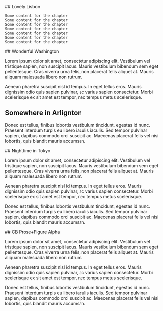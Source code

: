 <ScrollytellingBlock>
  <Chapter
    center={[-9.15, 38.75]}
    zoom={8}
    datasetId='no2'
    layerId='no2-monthly-diff'
    datetime='2021-03-01'
  >
    ## Lovely Lisbon

    Some content for the chapter  
    Some content for the chapter  
    Some content for the chapter  
    Some content for the chapter  
    Some content for the chapter  
    Some content for the chapter  
    Some content for the chapter

  </Chapter>
  <Chapter
    center={[-77, 38.90]}
    zoom={10}
    datasetId='no2'
    layerId='no2-monthly-diff'
    datetime='2021-01-01'
  >
    ## Wonderful Washington

Lorem ipsum dolor sit amet, consectetur adipiscing elit. Vestibulum
vel tristique sapien, non suscipit lacus. Mauris vestibulum bibendum
sem eget pellentesque. Cras viverra urna felis, non placerat felis
aliquet at. Mauris aliquam malesuada libero non rutrum.

Aenean pharetra suscipit nisl id tempus. In eget tellus eros. Mauris
dignissim odio quis sapien pulvinar, ac varius sapien consectetur.
Morbi scelerisque ex sit amet est tempor, nec tempus metus
scelerisque.

## Somewhere in Arlignton

Donec est tellus, finibus lobortis vestibulum tincidunt, egestas id
nunc. Praesent interdum turpis eu libero iaculis iaculis. Sed tempor
pulvinar sapien, dapibus commodo orci suscipit ac. Maecenas placerat
felis vel nisi lobortis, quis blandit mauris accumsan.

  </Chapter>
  <Chapter
    center={[139.6, 35.6]}
    zoom={10}
    datasetId='nighttime-lights'
    layerId='nightlights-hd-monthly'
    datetime='2021-02-01'
  >
## Nighttime in Tokyo
          
Lorem ipsum dolor sit amet, consectetur adipiscing elit. Vestibulum
vel tristique sapien, non suscipit lacus. Mauris vestibulum bibendum
sem eget pellentesque. Cras viverra urna felis, non placerat felis
aliquet at. Mauris aliquam malesuada libero non rutrum.

Aenean pharetra suscipit nisl id tempus. In eget tellus eros. Mauris
dignissim odio quis sapien pulvinar, ac varius sapien consectetur.
Morbi scelerisque ex sit amet est tempor, nec tempus metus
scelerisque.

Donec est tellus, finibus lobortis vestibulum tincidunt, egestas id
nunc. Praesent interdum turpis eu libero iaculis iaculis. Sed tempor
pulvinar sapien, dapibus commodo orci suscipit ac. Maecenas placerat
felis vel nisi lobortis, quis blandit mauris accumsan.

  </Chapter>
</ScrollytellingBlock>

<Block>
  <Prose>
## CB Prose+Figure Alpha
          
Lorem ipsum dolor sit amet, consectetur adipiscing elit. Vestibulum
vel tristique sapien, non suscipit lacus. Mauris vestibulum bibendum
sem eget pellentesque. Cras viverra urna felis, non placerat felis
aliquet at. Mauris aliquam malesuada libero non rutrum.

Aenean pharetra suscipit nisl id tempus. In eget tellus eros. Mauris
dignissim odio quis sapien pulvinar, ac varius sapien consectetur.
Morbi scelerisque ex sit amet est tempor, nec tempus metus
scelerisque.

Donec est tellus, finibus lobortis vestibulum tincidunt, egestas id
nunc. Praesent interdum turpis eu libero iaculis iaculis. Sed tempor
pulvinar sapien, dapibus commodo orci suscipit ac. Maecenas placerat
felis vel nisi lobortis, quis blandit mauris accumsan.

  </Prose>
</Block>
